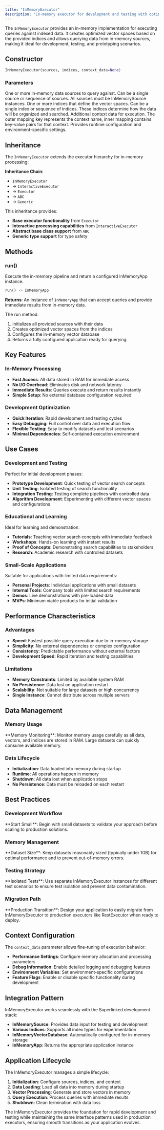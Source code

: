 ```yaml
---
title: "InMemoryExecutor"
description: "In-memory executor for development and testing with optimized in-memory vector processing"
---
```


The `InMemoryExecutor` provides an in-memory implementation for executing queries against indexed data. It creates optimized vector spaces based on the provided indices and allows querying data from in-memory sources, making it ideal for development, testing, and prototyping scenarios.

## Constructor

```python
InMemoryExecutor(sources, indices, context_data=None)
```

### Parameters

<ParamField path="sources" type="InMemorySource | Sequence[InMemorySource]" required>
One or more in-memory data sources to query against. Can be a single source or sequence of sources. All sources must be InMemorySource instances.
</ParamField>

<ParamField path="indices" type="Index | Sequence[Index]" required>
One or more indices that define the vector spaces. Can be a single index or sequence of indices. These indices determine how the data will be organized and searched.
</ParamField>

<ParamField path="context_data" type="Mapping[str, Mapping[str, ContextValue]] | None" default="None">
Additional context data for execution. The outer mapping key represents the context name, inner mapping contains key-value pairs for that context. Provides runtime configuration and environment-specific settings.
</ParamField>

## Inheritance

The `InMemoryExecutor` extends the executor hierarchy for in-memory processing:

**Inheritance Chain**: 
- `InMemoryExecutor` 
- → `InteractiveExecutor` 
- → `Executor`
- → `ABC` 
- → `Generic`

This inheritance provides:
- **Base executor functionality** from `Executor`
- **Interactive processing capabilities** from `InteractiveExecutor`
- **Abstract base class support** from `ABC`
- **Generic type support** for type safety

## Methods

### run()

Execute the in-memory pipeline and return a configured InMemoryApp instance.

```python
run() -> InMemoryApp
```

**Returns**: An instance of `InMemoryApp` that can accept queries and provide immediate results from in-memory data.

The run method:
1. Initializes all provided sources with their data
2. Creates optimized vector spaces from the indices
3. Configures the in-memory vector database
4. Returns a fully configured application ready for querying

## Key Features

### In-Memory Processing

- **Fast Access**: All data stored in RAM for immediate access
- **No I/O Overhead**: Eliminates disk and network latency
- **Immediate Results**: Queries execute and return results instantly
- **Simple Setup**: No external database configuration required

### Development Optimization

- **Quick Iteration**: Rapid development and testing cycles
- **Easy Debugging**: Full control over data and execution flow
- **Flexible Testing**: Easy to modify datasets and test scenarios
- **Minimal Dependencies**: Self-contained execution environment

## Use Cases

### Development and Testing

Perfect for initial development phases:
- **Prototype Development**: Quick testing of vector search concepts
- **Unit Testing**: Isolated testing of search functionality
- **Integration Testing**: Testing complete pipelines with controlled data
- **Algorithm Development**: Experimenting with different vector spaces and configurations

### Educational and Learning

Ideal for learning and demonstration:
- **Tutorials**: Teaching vector search concepts with immediate feedback
- **Workshops**: Hands-on learning with instant results
- **Proof of Concepts**: Demonstrating search capabilities to stakeholders
- **Research**: Academic research with controlled datasets

### Small-Scale Applications

Suitable for applications with limited data requirements:
- **Personal Projects**: Individual applications with small datasets
- **Internal Tools**: Company tools with limited search requirements
- **Demos**: Live demonstrations with pre-loaded data
- **MVPs**: Minimum viable products for initial validation

## Performance Characteristics

### Advantages

- **Speed**: Fastest possible query execution due to in-memory storage
- **Simplicity**: No external dependencies or complex configuration
- **Consistency**: Predictable performance without external factors
- **Development Speed**: Rapid iteration and testing capabilities

### Limitations

- **Memory Constraints**: Limited by available system RAM
- **No Persistence**: Data lost on application restart
- **Scalability**: Not suitable for large datasets or high concurrency
- **Single Instance**: Cannot distribute across multiple servers

## Data Management

### Memory Usage

<Warning>
**Memory Monitoring**: Monitor memory usage carefully as all data, vectors, and indices are stored in RAM. Large datasets can quickly consume available memory.
</Warning>

### Data Lifecycle

- **Initialization**: Data loaded into memory during startup
- **Runtime**: All operations happen in memory
- **Shutdown**: All data lost when application stops
- **No Persistence**: Data must be reloaded on each restart

## Best Practices

### Development Workflow

<Tip>
**Start Small**: Begin with small datasets to validate your approach before scaling to production solutions.
</Tip>

### Memory Management

<Note>
**Dataset Size**: Keep datasets reasonably sized (typically under 1GB) for optimal performance and to prevent out-of-memory errors.
</Note>

### Testing Strategy

<Tip>
**Isolated Tests**: Use separate InMemoryExecutor instances for different test scenarios to ensure test isolation and prevent data contamination.
</Tip>

### Migration Path

<Note>
**Production Transition**: Design your application to easily migrate from InMemoryExecutor to production executors like RestExecutor when ready to deploy.
</Note>

## Context Configuration

The `context_data` parameter allows fine-tuning of execution behavior:

- **Performance Settings**: Configure memory allocation and processing parameters
- **Debug Information**: Enable detailed logging and debugging features
- **Environment Variables**: Set environment-specific configurations
- **Feature Flags**: Enable or disable specific functionality during development

## Integration Pattern

InMemoryExecutor works seamlessly with the Superlinked development stack:

- **InMemorySource**: Provides data input for testing and development
- **Various Indices**: Supports all index types for experimentation
- **InMemoryVectorDatabase**: Automatically configured for in-memory storage
- **InMemoryApp**: Returns the appropriate application instance

## Application Lifecycle

The InMemoryExecutor manages a simple lifecycle:

1. **Initialization**: Configure sources, indices, and context
2. **Data Loading**: Load all data into memory during startup
3. **Vector Processing**: Generate and store vectors in memory
4. **Query Execution**: Process queries with immediate results
5. **Shutdown**: Clean termination with data loss

The InMemoryExecutor provides the foundation for rapid development and testing while maintaining the same interface patterns used in production executors, ensuring smooth transitions as your application evolves.